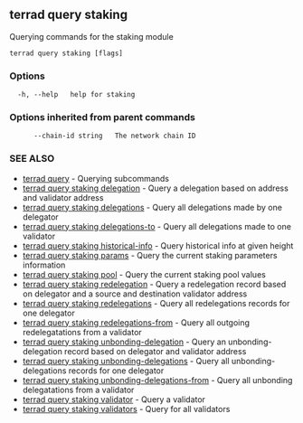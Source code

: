 ## terrad query staking

Querying commands for the staking module

```
terrad query staking [flags]
```

### Options

```
  -h, --help   help for staking
```

### Options inherited from parent commands

```
      --chain-id string   The network chain ID
```

### SEE ALSO

* [terrad query](terrad_query.md)	 - Querying subcommands
* [terrad query staking delegation](terrad_query_staking_delegation.md)	 - Query a delegation based on address and validator address
* [terrad query staking delegations](terrad_query_staking_delegations.md)	 - Query all delegations made by one delegator
* [terrad query staking delegations-to](terrad_query_staking_delegations-to.md)	 - Query all delegations made to one validator
* [terrad query staking historical-info](terrad_query_staking_historical-info.md)	 - Query historical info at given height
* [terrad query staking params](terrad_query_staking_params.md)	 - Query the current staking parameters information
* [terrad query staking pool](terrad_query_staking_pool.md)	 - Query the current staking pool values
* [terrad query staking redelegation](terrad_query_staking_redelegation.md)	 - Query a redelegation record based on delegator and a source and destination validator address
* [terrad query staking redelegations](terrad_query_staking_redelegations.md)	 - Query all redelegations records for one delegator
* [terrad query staking redelegations-from](terrad_query_staking_redelegations-from.md)	 - Query all outgoing redelegatations from a validator
* [terrad query staking unbonding-delegation](terrad_query_staking_unbonding-delegation.md)	 - Query an unbonding-delegation record based on delegator and validator address
* [terrad query staking unbonding-delegations](terrad_query_staking_unbonding-delegations.md)	 - Query all unbonding-delegations records for one delegator
* [terrad query staking unbonding-delegations-from](terrad_query_staking_unbonding-delegations-from.md)	 - Query all unbonding delegatations from a validator
* [terrad query staking validator](terrad_query_staking_validator.md)	 - Query a validator
* [terrad query staking validators](terrad_query_staking_validators.md)	 - Query for all validators



